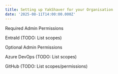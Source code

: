 ```yaml
---
title: Setting up YakShaver for your Organisation
date: '2025-08-11T14:00:00.000Z'
---
```


Required Admin Permissions

EntraId (TODO: List scopes)

Optional Admin Permissions

Azure DevOps (TODO: List scopes)

GitHub (TODO: List scopes/permissions)

<Youtube thumbnail="https://img.youtube.com/vi/dxZGcqpSXFQ/maxresdefault.jpg" externalVideoLink="https://www.youtube.com/embed/dxZGcqpSXFQ" size="medium" />

